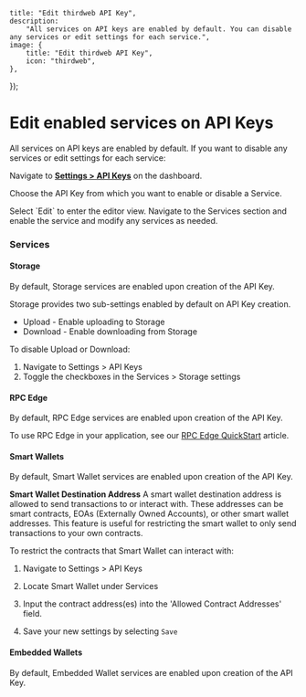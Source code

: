 
	title: "Edit thirdweb API Key",
	description:
		"All services on API keys are enabled by default. You can disable any services or edit settings for each service.",
	image: {
		title: "Edit thirdweb API Key",
		icon: "thirdweb",
	},
});

# Edit enabled services on API Keys

All services on API keys are enabled by default. If you want to disable any services or edit settings for each service:

<Steps>

<Step title="Go to Dashboard">

Navigate to **[Settings > API Keys](https://thirdweb.com/dashboard/settings/api-keys)** on the dashboard.

</Step>

<Step title="Choose API key">

Choose the API Key from which you want to enable or disable a Service.

<DocImage src={chooseKeyImage} />

</Step>

<Step title="Edit">
Select `Edit` to enter the editor view.

<DocImage src={selectEditImage} />
</Step>

<Step title="Modify services">
Navigate to the Services section and enable the service and modify any services as needed.

<DocImage src={allServicesImage} />
</Step>

<Step title="Save Changes">
</Step>
</Steps>

### Services

#### Storage

By default, Storage services are enabled upon creation of the API Key.

Storage provides two sub-settings enabled by default on API Key creation.

- Upload - Enable uploading to Storage
- Download - Enable downloading from Storage

To disable Upload or Download:

1. Navigate to Settings > API Keys
2. Toggle the checkboxes in the Services > Storage settings

#### RPC Edge

By default, RPC Edge services are enabled upon creation of the API Key.

To use RPC Edge in your application, see our [RPC Edge QuickStart](/infrastructure/rpc-edge/get-started) article.

#### Smart Wallets

By default, Smart Wallet services are enabled upon creation of the API Key.

**Smart Wallet Destination Address**
A smart wallet destination address is allowed to send transactions to or interact with. These addresses can be smart contracts, EOAs (Externally Owned Accounts), or other smart wallet addresses. This feature is useful for restricting the smart wallet to only send transactions to your own contracts.

To restrict the contracts that Smart Wallet can interact with:

1. Navigate to Settings > API Keys
2. Locate Smart Wallet under Services
3. Input the contract address(es) into the 'Allowed Contract Addresses' field.

   <DocImage src={smartWalletAPIKeyImage} />

4. Save your new settings by selecting `Save`

#### Embedded Wallets

By default, Embedded Wallet services are enabled upon creation of the API Key.
